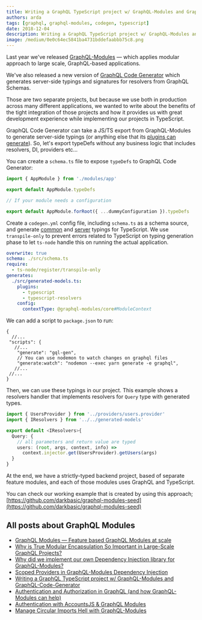 ```yaml
---
title: Writing a GraphQL TypeScript project w/ GraphQL-Modules and GraphQL-Code-Generator
authors: arda
tags: [graphql, graphql-modules, codegen, typescript]
date: 2018-12-04
description: Writing a GraphQL TypeScript project w/ GraphQL-Modules and GraphQL-Code-Generator.
image: /medium/0e0c64ec5841ba4731bddefaabbb75c8.png
---
```



<Article />

Last year we've released [GraphQL-Modules](https://graphql-modules.com) — which applies modular approach to large scale, GraphQL-based applications.

We've also released a new version of [GraphQL Code Generator](https://graphql-code-generator.com) which generates server-side typings and signatures for resolvers from GraphQL Schemas.

Those are two separate projects, but because we use both in production across many different applications, we wanted to write about the benefits of the tight integration of those projects and how it provides us with great development experience while implementing our projects in TypeScript.

GraphQL Code Generator can take a JS/TS export from GraphQL-Modules to generate server-side typings (or anything else that its [plugins can generate](https://graphql-code-generator.com/plugins)). So, let's export typeDefs without any business logic that includes resolvers, DI, providers etc…

You can create a `schema.ts` file to expose `typeDefs` to GraphQL Code Generator:

```ts filename="schema.ts"
import { AppModule } from './modules/app'

export default AppModule.typeDefs

// If your module needs a configuration

export default AppModule.forRoot({ ...dummyConfiguration }).typeDefs
```

Create a `codegen.yml` config file, including `schema.ts` as a schema source, and generate [common](https://graphql-code-generator.com/docs/plugins/typescript-common) and [server](https://graphql-code-generator.com/docs/plugins/typescript-server) typings for TypeScript. We use `transpile-only` to prevent errors related to TypeScript on typing generation phase to let `ts-node` handle this on running the actual application.

```yaml filename="codegen.yml"
overwrite: true
schema: ./src/schema.ts
require:
  - ts-node/register/transpile-only
generates:
  ./src/generated-models.ts:
    plugins:
      - typescript
      - typescript-resolvers
    config:
      contextType: @graphql-modules/core#ModuleContext
```

We can add a script to `package.json` to run:

```jsonc
{
  //...
 "scripts": {
   //...
    "generate": "gql-gen",
    // You can use nodemon to watch changes on graphql files
    "generate:watch": "nodemon --exec yarn generate -e graphql",
   //...
 //...
}
```

Then, we can use these typings in our project. This example shows a resolvers handler that implements resolvers for `Query` type with generated types.

```ts
import { UsersProvider } from '../providers/users.provider'
import { IResolvers } from '../../generated-models'

export default <IResolvers>{
  Query: {
    // all parameters and return value are typed
    users: (root, args, context, info) =>
      context.injector.get(UsersProvider).getUsers(args)
  }
}
```

At the end, we have a strictly-typed backend project, based of separate feature modules, and each of those modules uses GraphQL and TypeScript.

You can check our working example that is created by using this approach; [https://github.com/darkbasic/graphql-modules-seed](https://github.com/darkbasic/graphql-modules-seed)

# All posts about GraphQL Modules

- [GraphQL Modules — Feature based GraphQL Modules at scale](/blog/graphql-modules)
- [Why is True Modular Encapsulation So Important in Large-Scale GraphQL Projects?](/blog/modular-encapsulation-graphql-modules)
- [Why did we implement our own Dependency Injection library for GraphQL-Modules?](/blog/dependency-injection-library-in-graphql-modules)
- [Scoped Providers in GraphQL-Modules Dependency Injection](/blog/graphql-modules-scoped-providers)
- [Writing a GraphQL TypeScript project w/ GraphQL-Modules and GraphQL-Code-Generator](/blog/graphql-typescript-modules-codegen)
- [Authentication and Authorization in GraphQL (and how GraphQL-Modules can help)](/blog/graphql-modules-auth)
- [Authentication with AccountsJS & GraphQL Modules](/blog/accountsjs-graphql-modules)
- [Manage Circular Imports Hell with GraphQL-Modules](/blog/manage-circular-imports-hell-in-graphql-modules)
